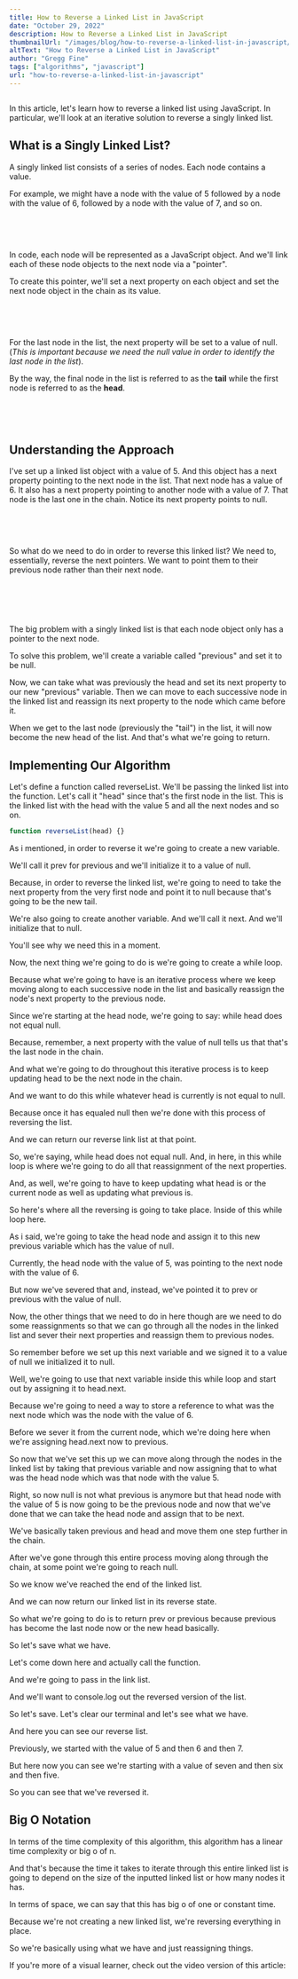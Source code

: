 ```yaml
---
title: How to Reverse a Linked List in JavaScript
date: "October 29, 2022"
description: How to Reverse a Linked List in JavaScript
thumbnailUrl: "/images/blog/how-to-reverse-a-linked-list-in-javascript/how-to-reverse-a-linked-list-tutorial.jpg"
altText: "How to Reverse a Linked List in JavaScript"
author: "Gregg Fine"
tags: ["algorithms", "javascript"]
url: "how-to-reverse-a-linked-list-in-javascript"
---
```


```js

```

In this article, let's learn how to reverse a linked list using JavaScript.
In particular, we'll look at an iterative solution to reverse a singly linked list.

## What is a Singly Linked List?

A singly linked list consists of a series of nodes.
Each node contains a value.

For example, we might have a node with the value of 5 followed by a node with the value of 6,
followed by a node with the value of 7, and so on.

<Image
  src="/images/blog/how-to-reverse-a-linked-list-in-javascript/series-of-nodes.png"
  width={992}
  height={444}
  layout="responsive"
  alt=""
/>

<br />
<br />

In code, each node will be represented as a JavaScript object.
And we'll link each of these node objects to the next node via a "pointer".

To create this pointer, we'll set a <Syntax>next</Syntax> property on each object and
set the next node object in the chain as its value.

<Image
  src="/images/blog/how-to-reverse-a-linked-list-in-javascript/next-pointers.png"
  width={990}
  height={304}
  layout="responsive"
  alt=""
/>

<br />
<br />

For the last node in the list, the <Syntax>next</Syntax> property will be set to a value of <Syntax>null</Syntax>.
(_This is important because we need the <Syntax>null</Syntax> value in order to identify the last node in the list_).

By the way, the final node in the list is referred to as the **tail** while the first node is referred to as the **head**.

<Image
  src="/images/blog/how-to-reverse-a-linked-list-in-javascript/head-and-tail.png"
  width={1636}
  height={758}
  layout="responsive"
  alt=""
/>

<br />
<br />

## Understanding the Approach

I've set up a linked list object with a value of 5. And this object has a next property
pointing to the next node in the list.
That next node has a value of 6.
It also has a next property pointing to another node with a value of 7.
That node is the last one in the chain. Notice its next property points to null.

<Image
  src="/images/blog/how-to-reverse-a-linked-list-in-javascript/linked-list.png"
  width={1044}
  height={207}
  layout="responsive"
  alt=""
/>

<br />
<br />

So what do we need to do in order to reverse this linked list?
We need to, essentially, reverse the next pointers.
We want to point them to their previous node rather than their next node.

<Image
  src="/images/blog/how-to-reverse-a-linked-list-in-javascript/forward.png"
  width={1884}
  height={760}
  layout="responsive"
  alt=""
/>

<br />
<br />

<Image
  src="/images/blog/how-to-reverse-a-linked-list-in-javascript/reverse.png"
  width={1822}
  height={781}
  layout="responsive"
  alt=""
/>

The big problem with a singly linked list is that each node object only has a pointer to the next node.

To solve this problem, we'll create a variable called "previous" and set it to be null.

Now, we can take what was previously the head and set its next property to our new "previous" variable.
Then we can move to each successive node in the linked list and reassign its next property to the node which came before it.

When we get to the last node (previously the "tail") in the list, it will now become the new head of the list.
And that's what we're going to return.

## Implementing Our Algorithm

Let's define a function called reverseList.
We'll be passing the linked list into the function.
Let's call it "head" since that's the first node in the list.
This is the linked list with the head with the value 5 and all the next nodes and so on.

```js
function reverseList(head) {}
```

As i mentioned, in order to reverse it we're going to create a new variable.

We'll call it prev for previous and we'll initialize it to a value of null.

Because, in order to reverse the linked list, we're going to need to take the next property from the very first node and point it to null because that's going to be the new tail.

We're also going to create another variable.
And we'll call it next.
And we'll initialize that to null.

You'll see why we need this in a moment.

Now, the next thing we're going to do is we're going to create a while loop.

Because what we're going to have is an iterative process where we keep moving along to each successive node in the list and basically reassign the node's next property to the previous node.

Since we're starting at the head node, we're going to say: while head does not equal null.

Because, remember, a next property with the value of null tells us that that's the last node in the chain.

And what we're going to do throughout this iterative process is to keep updating head to be the next node in the chain.

And we want to do this while whatever head is currently is not equal to null.

Because once it has equaled null then we're done with this process of reversing the list.

And we can return our reverse link list at that point.

So, we're saying, while head does not equal null.
And, in here, in this while loop is where we're going to do all that reassignment of the next properties.

And, as well, we're going to have to keep updating what head is or the current node as well as updating what previous is.

So here's where all the reversing is going to take place. Inside of this while loop here.

As i said, we're going to take the head node and assign it to this new previous variable which has the value of null.

Currently, the head node with the value of 5, was pointing to the next node with the value of 6.

But now we've severed that and, instead, we've pointed it to prev or previous with the value of null.

Now, the other things that we need to do in here though are we need to do some reassignments so that we can go through all the nodes in the linked list and sever their next properties and reassign them to previous nodes.

So remember before we set up this next variable and we signed it to a value of null we initialized it to null.

Well, we're going to use that next variable inside this while loop and start out by assigning it to head.next.

Because we're going to need a way to store a reference to what was the next node which was the node with the value of 6.

Before we sever it from the current node, which we're doing here when we're assigning head.next now to previous.

So now that we've set this up we can move along through the nodes in the linked list by taking that previous variable and now assigning that to what was the head node which was that node with the value 5.

Right, so now null is not what previous is anymore but that head node with the value of 5 is now going to be the previous node and now that we've done that we can take the head node and assign that to be next.

We've basically taken previous and head and move them one step further in the chain.

After we've gone through this entire process moving along through the chain, at some point we're going to reach null.

So we know we've reached the end of the linked list.

And we can now return our linked list in its reverse state.

So what we're going to do is to return prev or previous because previous has become the last node now or the new head basically.

So let's save what we have.

Let's come down here and actually call the function.

And we're going to pass in the link list.

And we'll want to console.log out the reversed version of the list.

So let's save. Let's clear our terminal and let's see what we have.

And here you can see our reverse list.

Previously, we started with the value of 5 and then 6 and then 7.

But here now you can see we're starting with a value of seven and then six and then five.

So you can see that we've reversed it.

## Big O Notation

In terms of the time complexity of this algorithm, this algorithm has a linear time complexity or big o of n.

And that's because the time it takes to iterate through this entire linked list is going to depend on the size of the inputted linked list or how many nodes it has.

In terms of space, we can say that this has big o of one or constant time.

Because we're not creating a new linked list, we're reversing everything in place.

So we're basically using what we have and just reassigning things.

If you're more of a visual learner, check out the video version of this article:

<YouTube id="UCv-EmtvPe4" />
